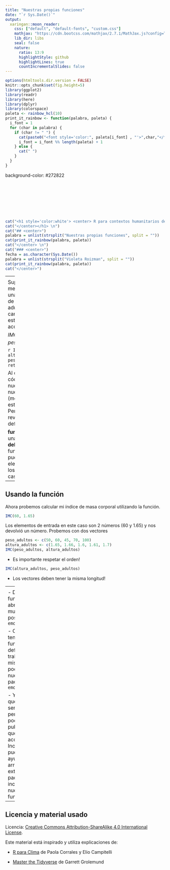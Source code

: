 ```yaml
---
title: "Nuestras propias funciones"
date: "`r Sys.Date()`"
output:
  xaringan::moon_reader:
    css: ["default", "default-fonts", "custom.css"]
    mathjax: "https://cdn.bootcss.com/mathjax/2.7.1/MathJax.js?config=TeX-MML-AM_HTMLorMML"
    lib_dir: libs
    seal: false
    nature:
      ratio: 13:9
      highlightStyle: github
      highlightLines: true
      countIncrementalSlides: false
---
```


```r
options(htmltools.dir.version = FALSE)
knitr::opts_chunk$set(fig.height=5) 
library(ggplot2)
library(readr)
library(here)
library(dplyr)
library(colorspace)
paleta <- rainbow_hcl(10)
print_it_rainbow <- function(palabra, paleta) {
  i_font = 1
  for (char in palabra) {
    if (char != " ") {
      cat(paste0("<font style='color:", paleta[i_font] , "'>",char,"</font>"))
      i_font = i_font %% length(paleta) + 1
    } else {
      cat(" ")
    }
  }
}
```

background-color: #272822

<br>
<br>
<br>
<br>
<br>
<br>


```r
cat("<h1 style='color:white'> <center> R para contextos humanitarios de emergencia")
cat("</center></h1> \n")
cat("## <center>")
palabra = unlist(strsplit("Nuestras propias funciones", split = ""))
cat(print_it_rainbow(palabra, paleta))
cat("</center> \n")
cat("### <center>")
fecha = as.character(Sys.Date())
palabra = unlist(strsplit("Violeta Roizman", split = ""))
cat(print_it_rainbow(palabra, paleta))
cat("</center>")
```

---
<div class="my-header"></div>
## Mini introducción a funciones

- Si te encuentras una y otra vez copiando la misma linea de código para realizar una operación entonces es hora de escribir una función que haga esa tarea por ti.

- Hasta ahora estuvimos utilizando funciones que vienen con R (lo que llamamos R base) y funciones de paquetes que están disponibles para extender las funcionalidades de R. 

- función: conjunto de comandos o líneas de código definida para usarla en el futuro, con un nombre (uno que represente la acción u operación para la cual la estamos creando), elementos de entrada y el resultado final.

---
<div class="my-header"></div>
## Definición de funciones

Supongamos que una medica desea efectuar una evaluación del índice de masa corporal en los adultos de un campamento. En base a esto se planearan acciones.

$IMC = peso (kg) / altura^2 (metros)$


```r
IMC <- function(peso, altura) {
  valor_IMC <- peso / altura^2
  return(valor_IMC)
}
```

Al correr estas lineas de código se generará un nuevo elemento en nuestro entorno (mesada). La función está lista para ser usada. Pero antes de probarla revisemos la receta para definir una función.

**function** indica que es una función y las **llaves delimitan** el cuerpo de la función. La función puede recibir uno o más elementos de entrada: los argumentos. En este caso recibe 2.

---
<div class="my-header"></div>
## Usando la función

Ahora probemos calcular mi índice de masa corporal utilizando la función.


```r
IMC(60, 1.65)
```

Los elementos de entrada en este caso son 2 números (60 y 1.65) y nos devolvió un número. Probemos con dos vectores

```r
peso_adultos <- c(50, 60, 45, 70, 100)
altura_adultos <- c(1.65, 1.66, 1.6, 1.61, 1.7)
IMC(peso_adultos, altura_adultos)
```
- Es importante respetar el orden! 

```r
IMC(altura_adultos, peso_adultos)
```


- Los vectores deben tener la misma longitud!

---
<div class="my-header"></div>
## Reflexiones sobre funciones

- Definir funciones nos abre todo un mundo de posibilidades `r emo::ji("earth")`

- Cuando tengamos varias funciones definidas para trabajar en un mismo proyecto podemos hacer nuestro propio paquete! `r emo::ji("gift")`

- Y si pensamos que le puede servir a otras personas podemos publicarlo para que sea accesible! Incluso ell@s pueden ayudarme a arreglar y extender mi paquete incorporando nuevas funcionalidades. 

---
<div class="my-header"></div>

## Licencia y material usado

Licencia: [Creative Commons Attribution-ShareAlike 4.0 International License](https://creativecommons.org/licenses/by-sa/4.0/deed.es_ES).

Este material está inspirado y utiliza explicaciones de:

- [R para Clima](https://eliocamp.github.io/r-clima/) de Paola Corrales y Elio Campitelli

- [Master the Tidyverse](https://github.com/rstudio-education/master-the-tidyverse-instructors) de Garrett Grolemund


